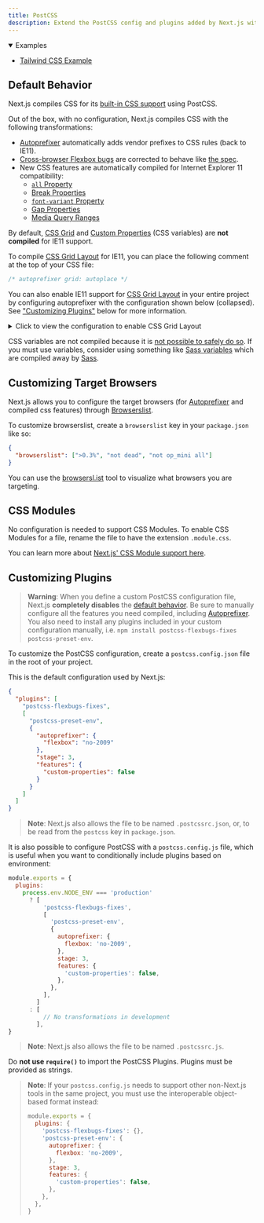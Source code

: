 ```yaml
---
title: PostCSS
description: Extend the PostCSS config and plugins added by Next.js with your own.
---
```


<details open>
  <summary>
    Examples
  </summary>

- [Tailwind CSS Example](https://github.com/vercel/next.js/tree/canary/examples/with-tailwindcss)

</details>

## Default Behavior

Next.js compiles CSS for its [built-in CSS support](/docs/pages/building-your-application/styling) using PostCSS.

Out of the box, with no configuration, Next.js compiles CSS with the following transformations:

- [Autoprefixer](https://github.com/postcss/autoprefixer) automatically adds vendor prefixes to CSS rules (back to IE11).
- [Cross-browser Flexbox bugs](https://github.com/philipwalton/flexbugs) are corrected to behave like [the spec](https://www.w3.org/TR/css-flexbox-1/).
- New CSS features are automatically compiled for Internet Explorer 11 compatibility:
  - [`all` Property](https://developer.mozilla.org/en-US/docs/Web/CSS/all)
  - [Break Properties](https://developer.mozilla.org/en-US/docs/Web/CSS/break-after)
  - [`font-variant` Property](https://developer.mozilla.org/en-US/docs/Web/CSS/font-variant)
  - [Gap Properties](https://developer.mozilla.org/en-US/docs/Web/CSS/gap)
  - [Media Query Ranges](https://developer.mozilla.org/en-US/docs/Web/CSS/Media_Queries/Using_media_queries#Syntax_improvements_in_Level_4)

By default, [CSS Grid](https://www.w3.org/TR/css-grid-1/) and [Custom Properties](https://developer.mozilla.org/en-US/docs/Web/CSS/var) (CSS variables) are **not compiled** for IE11 support.

To compile [CSS Grid Layout](https://developer.mozilla.org/en-US/docs/Web/CSS/grid) for IE11, you can place the following comment at the top of your CSS file:

```css
/* autoprefixer grid: autoplace */
```

You can also enable IE11 support for [CSS Grid Layout](https://developer.mozilla.org/en-US/docs/Web/CSS/grid)
in your entire project by configuring autoprefixer with the configuration shown below (collapsed).
See ["Customizing Plugins"](#customizing-plugins) below for more information.

<details>
  <summary>Click to view the configuration to enable CSS Grid Layout</summary>

```json
{
  "plugins": [
    "postcss-flexbugs-fixes",
    [
      "postcss-preset-env",
      {
        "autoprefixer": {
          "flexbox": "no-2009",
          "grid": "autoplace"
        },
        "stage": 3,
        "features": {
          "custom-properties": false
        }
      }
    ]
  ]
}
```

</details>

CSS variables are not compiled because it is [not possible to safely do so](https://github.com/MadLittleMods/postcss-css-variables#caveats).
If you must use variables, consider using something like [Sass variables](https://sass-lang.com/documentation/variables) which are compiled away by [Sass](https://sass-lang.com/).

## Customizing Target Browsers

Next.js allows you to configure the target browsers (for [Autoprefixer](https://github.com/postcss/autoprefixer) and compiled css features) through [Browserslist](https://github.com/browserslist/browserslist).

To customize browserslist, create a `browserslist` key in your `package.json` like so:

```json
{
  "browserslist": [">0.3%", "not dead", "not op_mini all"]
}
```

You can use the [browsersl.ist](https://browsersl.ist/?q=%3E0.3%25%2C+not+ie+11%2C+not+dead%2C+not+op_mini+all) tool to visualize what browsers you are targeting.

## CSS Modules

No configuration is needed to support CSS Modules. To enable CSS Modules for a file, rename the file to have the extension `.module.css`.

You can learn more about [Next.js' CSS Module support here](/docs/pages/building-your-application/styling).

## Customizing Plugins

> **Warning**: When you define a custom PostCSS configuration file, Next.js **completely disables** the [default behavior](#default-behavior).
> Be sure to manually configure all the features you need compiled, including [Autoprefixer](https://github.com/postcss/autoprefixer).
> You also need to install any plugins included in your custom configuration manually, i.e. `npm install postcss-flexbugs-fixes postcss-preset-env`.

To customize the PostCSS configuration, create a `postcss.config.json` file in the root of your project.

This is the default configuration used by Next.js:

```json filename="postcss.config.json"
{
  "plugins": [
    "postcss-flexbugs-fixes",
    [
      "postcss-preset-env",
      {
        "autoprefixer": {
          "flexbox": "no-2009"
        },
        "stage": 3,
        "features": {
          "custom-properties": false
        }
      }
    ]
  ]
}
```

> **Note**: Next.js also allows the file to be named `.postcssrc.json`, or, to be read from the `postcss` key in `package.json`.

It is also possible to configure PostCSS with a `postcss.config.js` file, which is useful when you want to conditionally include plugins based on environment:

```js filename="postcss.config.js"
module.exports = {
  plugins:
    process.env.NODE_ENV === 'production'
      ? [
          'postcss-flexbugs-fixes',
          [
            'postcss-preset-env',
            {
              autoprefixer: {
                flexbox: 'no-2009',
              },
              stage: 3,
              features: {
                'custom-properties': false,
              },
            },
          ],
        ]
      : [
          // No transformations in development
        ],
}
```

> **Note**: Next.js also allows the file to be named `.postcssrc.js`.

Do **not use `require()`** to import the PostCSS Plugins. Plugins must be provided as strings.

> **Note**: If your `postcss.config.js` needs to support other non-Next.js tools in the same project, you must use the interoperable object-based format instead:
>
> ```js
> module.exports = {
>   plugins: {
>     'postcss-flexbugs-fixes': {},
>     'postcss-preset-env': {
>       autoprefixer: {
>         flexbox: 'no-2009',
>       },
>       stage: 3,
>       features: {
>         'custom-properties': false,
>       },
>     },
>   },
> }
> ```

